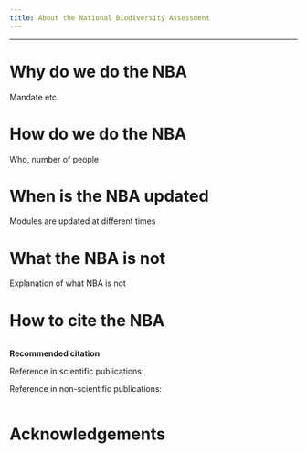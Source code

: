 ```yaml
---
title: About the National Biodiversity Assessment
---
```


------------------------------------------------------------------------

# Why do we do the NBA

Mandate etc

# How do we do the NBA

Who, number of people

# When is the NBA updated

Modules are updated at different times

# What the NBA is not

Explanation of what NBA is not

# How to cite the NBA

::: {.column width="95%"}
**Recommended citation**

Reference in scientific publications:

Reference in non-scientific publications:
:::

# Acknowledgements
